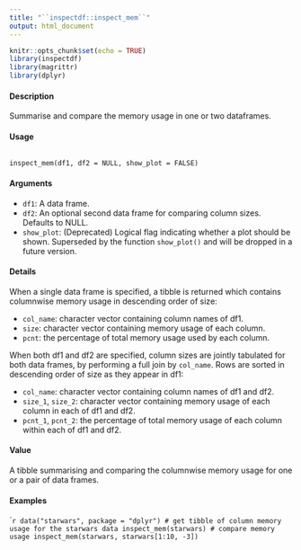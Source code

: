 ---
title: "``inspectdf::inspect_mem``"
output: html_document
---

```{r setup, include=FALSE}
knitr::opts_chunk$set(echo = TRUE)
library(inspectdf)
library(magrittr)
library(dplyr)
```

#### Description

Summarise and compare the memory usage in one or two dataframes.

#### Usage
<pre><code>
inspect_mem(df1, df2 = NULL, show_plot = FALSE)
</code></pre>

#### Arguments

* ``df1``: A data frame.
* ``df2``: An optional second data frame for comparing column sizes. Defaults to NULL.
* ``show_plot``: (Deprecated) Logical flag indicating whether a plot should be shown. Superseded by the function ``show_plot()`` and will be dropped in a future version.

#### Details

When a single data frame is specified, a tibble is returned which contains columnwise memory
usage in descending order of size:

*  ``col_name``: character vector containing column names of df1.
*  ``size``: character vector containing memory usage of each column.
*  ``pcnt``: the percentage of total memory usage used by each column.

When both df1 and df2 are specified, column sizes are jointly tabulated for both data frames, by performing a full join by ``col_name``. 
Rows are sorted in descending order of size as they appear in df1:

*  ``col_name``: character vector containing column names of df1 and df2.
*  ``size_1``, ``size_2``: character vector containing memory usage of each column in each of df1 and df2.
*  ``pcnt_1``, ``pcnt_2``: the percentage of total memory usage of each column within each of df1 and df2.

#### Value

A tibble summarising and comparing the columnwise memory usage for one or a pair of data frames.

#### Examples 

````{r}
data("starwars", package = "dplyr")
# get tibble of column memory usage for the starwars data
inspect_mem(starwars)
# compare memory usage
inspect_mem(starwars, starwars[1:10, -3])
```